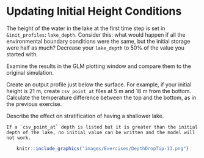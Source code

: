 # Updating Initial Height Conditions

The height of the water in the lake at the first time step is set in `&init_profiles`: `lake_depth`. Consider this: what would happen if all the environmental boundary conditions were the same, but the initial storage were half as much? Decrease your `lake_depth` to 50% of the value you started with. 

Examine the results in the GLM plotting window and compare them to the original simulation.

Create an output profile just below the surface. For example, if your initial height is 21 m, create `csv_point_at` files at 5 m and 18 m from the bottom. Calculate the temperature difference between the top and the bottom, as in the previous exercise.

Describe the effect on stratification of having a shallower lake. 


```block2
If a `csv_point_at` depth is listed but it is greater than the initial depth of the lake, no initial value can be written and the model will not work.
```
<center>
```r
knitr::include_graphics("images/Exercises/DepthDropTip-13.png")
```
</center>
